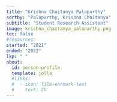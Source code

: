 ```yaml
---
title: "Krishna Chaitanya Palaparthy"
sortby: "Palaparthy, Krishna Chaitanya"
subtitle: "Student Research Assistant"
image: krishna_chaitanya_palaparthy.png
toc: false
#resources: 
started: "2021"
ended: "2022"
lkp: " "
about:
  id: person-profile
  template: jolla
  #links:
  #  - icon: file-earmark-text
  #    text: CV
---
```


:::{#person-profile}
:::

<!---
## Biography
## Experience
## Education
-->
